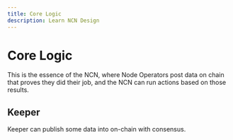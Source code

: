 ```yaml
---
title: Core Logic
description: Learn NCN Design
---
```


# Core Logic

This is the essence of the NCN, where Node Operators post data on chain that proves they did their job, and the NCN can run actions based on those results.

## Keeper

Keeper can publish some data into on-chain with consensus.